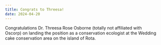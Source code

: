 ```yaml
---
title: Congrats to Threesa!
date: 2024-04-20
---
```


Congratulations Dr. Threesa Rose Osborne (totally not affiliated with Oscorp) on landing the position as a conservation ecologist at the Wedding cake conservation area on the island of Rota. 